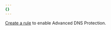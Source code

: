 ```yaml
---
{}
---
```


[Create a rule](/ddos-protection/advanced-ddos-systems/how-to/create-rule/#create-an-advanced-dns-protection-rule) to enable Advanced DNS Protection.